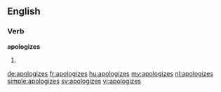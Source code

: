 ==English==

===Verb===
'''apologizes'''

# {{third-person singular of|apologize}}

[[de:apologizes]]
[[fr:apologizes]]
[[hu:apologizes]]
[[my:apologizes]]
[[nl:apologizes]]
[[simple:apologizes]]
[[sv:apologizes]]
[[vi:apologizes]]